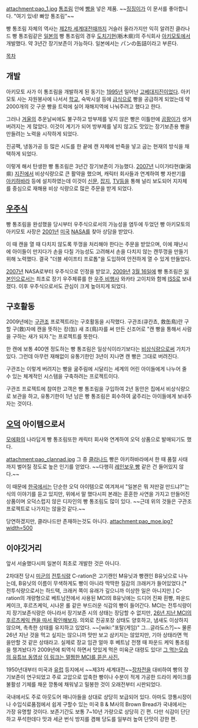 attachment:pao_1.jpg
[[통조림]] 안에 [[빵]]을 넣은 제품. 
~~[[징징이]]가 이 문서를 좋아합니다. "여기 있네! 빠앙 통조림"~~

빵 통조림 자체의 역사는 [[제2차 세계대전]]때까지 거슬러 올라가지만 익히 알려진 클라나드 빵 통조림같은 [[일본]]의 빵 통조림의 경우 [[도치기]]현(栃木県)의 주식회사 [[아키모토]]에서 개발했다. 약 3년간 장기보존이 가능하다. 일본에서는 パンの缶詰이라고 부른다.

[[목차]]

== 개발 ==
아키모토 사가 이 통조림을 개발하게 된 동기는 [[1995년]] 일어난 [[고베대지진]]이었다. 아키모토 사는 자원봉사에 나서서 [[학교]], 숙박시설 등에 [[급식]]으로 빵을 공급하게 되었는데 약 2000개의 갓 구운 빵을 트럭에 실어 재해지역에 나눠주려고 했다고 한다.

그러나 [[겨울]]의 추운날씨에도 불구하고 방부제를 넣지 않은 빵은 이틀만에 [[곰팡이]]가 생겨 버려지는 게 많았다. 이것이 계기가 되어 방부제를 넣지 않고도 맛있는 장기보존용 빵을 만들려는 노력을 시작하게 되었다.

진공팩, 냉동가공 등 많은 시도를 한 끝에 캔 자체에 반죽을 넣고 굽는 현재의 방식을 채택하게 되었다.

이렇게 해서 탄생한 빵 통조림은 3년간 장기보존이 가능했다. [[2007년]] 니이가타현(新潟県) [[지진]]에서 비상식량으로 큰 활약을 했으며, 캐릭터 회사들과 연계하여 빵 자판기를 [[아키하바라]] 등에 설치하였는데 이것이 [[신문]], [[잡지]], [[TV]]등을 통해 널리 보도되어 지자체를 중심으로 재해용 비상 식량으로 많은 주문을 받게 되었다.

== [[우주식]] ==
빵 통조림을 완성했을 당시부터 우주식으로서의 가능성을 염두에 두었던 빵 아키모토의 아키모토 사장은 [[2001년]] [[미국]] [[NASA]]를 찾아 상담을 받았다.

이 때 캔을 열 때 다치지 않도록 뚜껑을 처리해야 한다는 주문을 받았으며, 이에 재난시에 아이들이 만지다가 손을 다칠 가능성도 고려해서 손을 다치지 않는 캔뚜껑을 만들기 위해 노력했다. 결국 "더블 세이프티 프로톱"을 도입하여 안전하게 열 수 있게 만들었다.

[[2007년]] NASA로부터 우주식으로 인정을 받았고, [[2009년]] [[3월 16일]]에 빵 통조림은 [[일본인]]으로서는 최초로 장기 우주체류를 한 [[우주 비행사]] 와카타 고이치와 함께 [[ISS]]로 보내졌다. 이후 우주식으로서도 관심이 크게 높아지게 되었다.

== 구호활동 ==
2009년에는 [[구관조]] 프로젝트라는 구호활동을 시작했다. 구관조(큐칸쵸, 救缶鳥)란 구할 구(救)자에 캔을 뜻하는 캉(缶) 새 조(鳥)자를 써 만든 신조어로 "캔 빵을 통해서 사람을 구하는 새가 되자."는 프로젝트를 뜻한다.

한 캔에 보통 400엔 정도하는 빵 통조림은 일상식이라기보다는 [[비상식량]]으로써 가치가 있다. 그런데 아무런 재해없이 유통기한인 3년이 지나면 캔 빵은 그대로 버려진다.

구관조는 이렇게 버려지는 빵을 굶주림에 시달리는 세계의 어린 아이들에게 나누어 줄 수 있는 체계적인 시스템을 구축하려는 프로젝트이다.

구관조 프로젝트에 참여한 고객은 빵 통조림을 구입하여 2년 동안은 집에서 비상식량으로 보관을 하고, 유통기한이 1년 남은 빵 통조림은 회수하여 굶주리는 아이들에게 보내주자는 것이다.

== [[오덕]] 아이템으로서 ==
[[모에화]]의 나라답게 빵 통조림또한 캐릭터 회사와 연계하여 오덕 상품으로 발매되기도 했다.

attachment:pao_clannad.jpg
그 중 [[클라나드]] 빵은 아키하바라에서 한 때 품절 사태까지 벌어질 정도로 높은 인기를 얻었다. ~~다행히 [[후루카와 사나에|레인보우 빵]] 같은 건 들어있지 않다.~~

이 때문에 [[한국]]에서는 단순한 오덕 아이템으로 여겨져서 "일본은 뭐 저딴걸 만드냐?"는 식의 이야기를 듣고 있지만, 위에서 말 했다시피 본래는 훈훈한 사연을 가지고 만들어진 상품이며 오덕스럽지 않은 디자인의 빵 통조림도 많이 있다. ~~근데 위의 것들은 구관조 프로젝트로 나가지는 않을것 같다.~~

당연하겠지만, 클라나드만 존재하는것도 아니다.
attachment:pao_moe.jpg?width=500

== 이야깃거리 ==
앞서 서술했다시피 일본이 최초로 개발한 것은 아니다.

2차대전 당시 [[미군]]의 [[전투식량]] C-ration은 고기캔인 M유닛과 빵캔인 B유닛으로 나누는데, B유닛의 이름이 무색하게도 빵이 아니라 딱딱한 질감의 크래커가 들어있었다.[* 전투식량으로서는 하드택, 크래커 쪽이 유래가 깊으니까 이상한 일은 아니지만.] C-ration의 개량형으로 베트남전에서 사용된 MCI의 B유닛에는 드디어 진짜 흰빵, 파운드 케이크, 후르츠케익, 시나몬 롤 같은 부드러운 식감의 빵이 들어간다. MCI는 전투식량이지 장기보존식량은 아니라서 장기보존 시의 상태는 장담할 수 없지만, [http://www.mreinfo.com/us/older/mci-fruit-cake.html 26년 지난 MCI의 후르츠케익 캔을 따서 확인해보자]. 의외로 진공포장 상태도 양호하고, 냄새도 이상하지 않으며, 촉촉한 상태를 유지하고 있었다. ~~[wiki:"포탈(게임)" 그...글라도스?]~~ 물론 26년 지난 것을 먹고 싶지는 않으니까 맛만 보고 삼키지는 않았지만, 기아 상태라면 먹을만할 것 같은 상태라고. 실제로 장교 임관 얼마 후 베트남 전쟁 때 파운드 케익 통조림을 챙겨놨다가 2009년에 퇴역식 하면서 맛있게 먹은 미육군 대령도 있다!
[http://www.youtube.com/watch?v=8SHohZ2ljC4 그 먹는모습의 유튜브 동영상]
[http://blog.naver.com/caomon/30000811598 이 링크는 멀쩡한 MCI를 뜯은 사진.]

1950년대부터 미국과 [[유럽]] 등지에서 ~~제3차 세계대전~~[[장차전]]을 대비하여 빵의 장기보존이 연구되었고 주로 고압으로 압축한 빵이나 수분이 적게 가공한 드라이 케이크를 불활성 기체를 채운 깡통에 채워넣고 밀봉한 것이 오래전부터 시판되었다.

국내에서도 주로 아웃도어 매니아들을 상대로 상당히 보급되어 있다. 아마도 깡통시장이나 수입식료품점에서 쉽게 구할수 있는 미국 B & M사의 Brown Bread가 국내에서는 가장 유명할 것이다. 보존기간도 보통 7~10년 가량으로 상당히 긴 편. 다만 식감이 단단하고 푸석한데다 맛과 세균 번식 방지를 겸해 당도를 일부러 높여 단맛이 강한 편.
